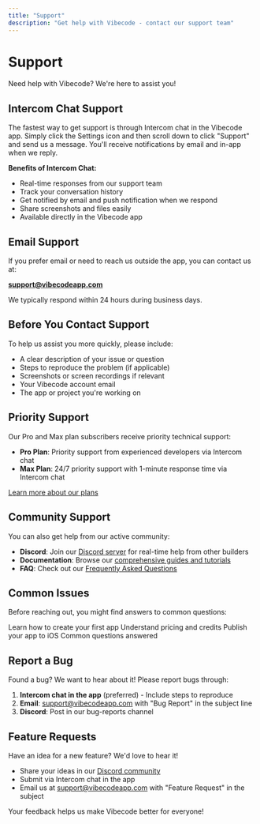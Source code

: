 ```yaml
---
title: "Support"
description: "Get help with Vibecode - contact our support team"
---
```


# Support

Need help with Vibecode? We're here to assist you!

## Intercom Chat Support

The fastest way to get support is through Intercom chat in the Vibecode app. Simply click the Settings icon and then scroll down to click "Support" and send us a message. You'll receive notifications by email and in-app when we reply.

**Benefits of Intercom Chat:**
- Real-time responses from our support team
- Track your conversation history
- Get notified by email and push notification when we respond
- Share screenshots and files easily
- Available directly in the Vibecode app

## Email Support

If you prefer email or need to reach us outside the app, you can contact us at:

**support@vibecodeapp.com**

We typically respond within 24 hours during business days.

## Before You Contact Support

To help us assist you more quickly, please include:

- A clear description of your issue or question
- Steps to reproduce the problem (if applicable)
- Screenshots or screen recordings if relevant
- Your Vibecode account email
- The app or project you're working on

## Priority Support

Our Pro and Max plan subscribers receive priority technical support:

- **Pro Plan**: Priority support from experienced developers via Intercom chat
- **Max Plan**: 24/7 priority support with 1-minute response time via Intercom chat

[Learn more about our plans](/Getting-Started/Plans-and-Credits)

## Community Support

You can also get help from our active community:

- **Discord**: Join our [Discord server](https://discord.gg/qXyWYYX5Ts) for real-time help from other builders
- **Documentation**: Browse our [comprehensive guides and tutorials](/index)
- **FAQ**: Check out our [Frequently Asked Questions](/FAQs)

## Common Issues

Before reaching out, you might find answers to common questions:

<CardGroup cols={2}>

<Card title="Getting Started" icon="rocket" href="/Getting-Started/Creating-first-app">
  Learn how to create your first app
</Card>

<Card title="Plans & Credits" icon="credit-card" href="/Getting-Started/Plans-and-Credits">
  Understand pricing and credits
</Card>

<Card title="Deploy to App Store" icon="mobile" href="/Getting-Started/Deploy-App-Store">
  Publish your app to iOS
</Card>

<Card title="FAQs" icon="question" href="/FAQs">
  Common questions answered
</Card>

</CardGroup>

## Report a Bug

Found a bug? We want to hear about it! Please report bugs through:

1. **Intercom chat in the app** (preferred) - Include steps to reproduce
2. **Email**: [support@vibecodeapp.com](mailto:support@vibecodeapp.com) with "Bug Report" in the subject line
3. **Discord**: Post in our bug-reports channel

## Feature Requests

Have an idea for a new feature? We'd love to hear it!

- Share your ideas in our [Discord community](https://discord.gg/qXyWYYX5Ts)
- Submit via Intercom chat in the app
- Email us at [support@vibecodeapp.com](mailto:support@vibecodeapp.com) with "Feature Request" in the subject

Your feedback helps us make Vibecode better for everyone!

